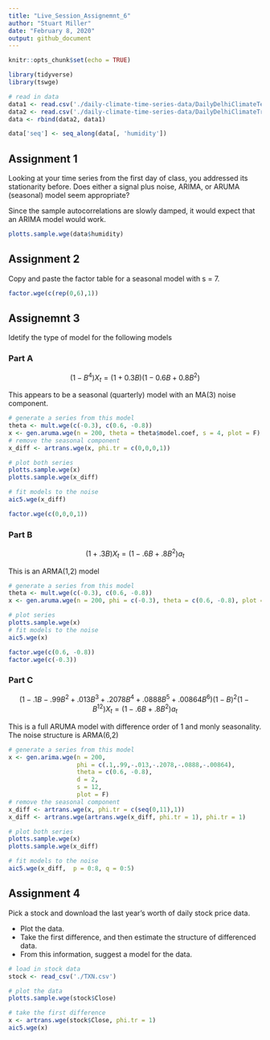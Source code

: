 ```yaml
---
title: "Live_Session_Assignemnt_6"
author: "Stuart Miller"
date: "February 8, 2020"
output: github_document
---
```


```r
knitr::opts_chunk$set(echo = TRUE)

library(tidyverse)
library(tswge)

# read in data
data1 <- read.csv('./daily-climate-time-series-data/DailyDelhiClimateTest.csv')
data2 <- read.csv('./daily-climate-time-series-data/DailyDelhiClimateTrain.csv')
data <- rbind(data2, data1)

data['seq'] <- seq_along(data[, 'humidity'])
```

## Assignment 1

Looking at your time series from the first day of class, you addressed its stationarity before. Does either a signal plus noise, ARIMA, or ARUMA (seasonal) model seem appropriate?

Since the sample autocorrelations are slowly damped, it would expect that an ARIMA model would work.

```r
plotts.sample.wge(data$humidity)
```

## Assignment 2

Copy and paste the factor table for a seasonal model with s = 7.

```r
factor.wge(c(rep(0,6),1))
```


## Assignemnt 3

Idetify the type of model for the following models

### Part A

$$
\left( 1 - B^4 \right)X_t = \left( 1 + 0.3 B\right) \left( 1 - 0.6B + 0.8 B^2 \right)
$$

This appears to be a seasonal (quarterly) model with an MA(3) noise component.

```r
# generate a series from this model
theta <- mult.wge(c(-0.3), c(0.6, -0.8))
x <- gen.aruma.wge(n = 200, theta = theta$model.coef, s = 4, plot = F)
# remove the seasonal component
x_diff <- artrans.wge(x, phi.tr = c(0,0,0,1))

# plot both series
plotts.sample.wge(x)
plotts.sample.wge(x_diff)

# fit models to the noise
aic5.wge(x_diff)
```

```r
factor.wge(c(0,0,0,1))
```


### Part B

$$
(1+.3B) X_t = \left(1-.6B+.8B^2\right) a_t
$$

This is an ARMA(1,2) model

```r
# generate a series from this model
theta <- mult.wge(c(-0.3), c(0.6, -0.8))
x <- gen.aruma.wge(n = 200, phi = c(-0.3), theta = c(0.6, -0.8), plot = F)

# plot series
plotts.sample.wge(x)
# fit models to the noise
aic5.wge(x)
```

```r
factor.wge(c(0.6, -0.8))
factor.wge(c(-0.3))
```


### Part C

$$
\left(1-.1B-.99B^2 +.013B^3 +.2078B^4 +.0888B^5 +.00864B^6\right)(1-B)^2 \left(1-B^{12} \right) X_t = (1-.6B+.8B^2) a_t
$$

This is a full ARUMA model with difference order of 1 and monly seasonality.
The noise structure is ARMA(6,2)

```r
# generate a series from this model
x <- gen.arima.wge(n = 200, 
                   phi = c(.1,.99,-.013,-.2078,-.0888,-.00864), 
                   theta = c(0.6, -0.8),
                   d = 2,
                   s = 12,
                   plot = F)
# remove the seasonal component
x_diff <- artrans.wge(x, phi.tr = c(seq(0,11),1))
x_diff <- artrans.wge(artrans.wge(x_diff, phi.tr = 1), phi.tr = 1)

# plot both series
plotts.sample.wge(x)
plotts.sample.wge(x_diff)

# fit models to the noise
aic5.wge(x_diff,  p = 0:8, q = 0:5)
```


## Assignment 4

Pick a stock and download the last year's worth of daily stock price data.

* Plot the data. 
* Take the first difference, and then estimate the structure of differenced data.  
* From this information, suggest a model for the data. 

```r
# load in stock data
stock <- read_csv('./TXN.csv')
```

```r
# plot the data
plotts.sample.wge(stock$Close)
```

```r
# take the first difference
x <- artrans.wge(stock$Close, phi.tr = 1)
aic5.wge(x)
```



















































